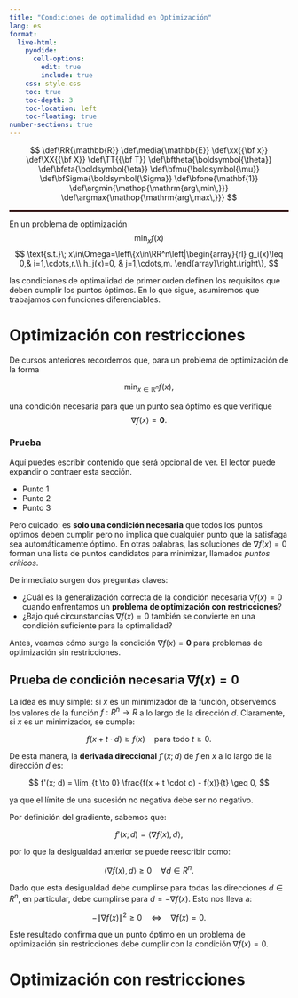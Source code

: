 ```yaml
---
title: "Condiciones de optimalidad en Optimización"
lang: es
format:
  live-html:
    pyodide:
      cell-options:
        edit: true
        include: true
    css: style.css
    toc: true
    toc-depth: 3
    toc-location: left
    toc-floating: true
number-sections: true
---
```



::: {.hidden} 
$$
\def\RR{\mathbb{R}}
\def\media{\mathbb{E}}
\def\xx{{\bf x}}
\def\XX{{\bf X}}
\def\TT{{\bf T}}
\def\bftheta{\boldsymbol{\theta}}
\def\bfeta{\boldsymbol{\eta}}
\def\bfmu{\boldsymbol{\mu}}
\def\bfSigma{\boldsymbol{\Sigma}}
\def\bfone{\mathbf{1}}
\def\argmin{\mathop{\mathrm{arg\,min\,}}}
\def\argmax{\mathop{\mathrm{arg\,max\,}}}
$$ 
:::

<hr style="border: 1px solid rgba(50, 0, 0, 1);">


En un problema de optimización
$$
\min_{x} f(x)
$$
$$
\text{s.t.}\; x\in\Omega=\left\{x\in\RR^n\left|\begin{array}{rl}
g_i(x)\leq 0,& i=1,\cdots,r.\\
h_j(x)=0, & j=1,\cdots,m.
\end{array}\right.\right\},
$$

las condiciones de optimalidad de primer orden definen los requisitos que deben cumplir los puntos óptimos. En lo que sigue, asumiremos que trabajamos con funciones diferenciables.



# Optimización con restricciones

De cursos anteriores recordemos que, para un problema de optimización de la forma

$$
\min_{x \in \mathbb{R}^n} f(x),
$$

una condición necesaria para que un punto sea óptimo es que verifique 
$$
\nabla f(x)=\mathbf{0}.
$$

::: {.details}
### Prueba

Aquí puedes escribir contenido que será opcional de ver. El lector puede expandir o contraer esta sección.

- Punto 1
- Punto 2
- Punto 3
:::

Pero cuidado: es **solo una condición necesaria** que todos los puntos óptimos deben cumplir pero no implica que cualquier punto que la satisfaga sea automáticamente óptimo. En otras palabras, las soluciones de $\nabla f(x) = 0$ forman una lista de puntos candidatos para minimizar, llamados *puntos críticos*.

De inmediato surgen dos preguntas claves:

- ¿Cuál es la generalización correcta de la condición necesaria $\nabla f(x) = 0$ cuando enfrentamos un **problema de optimización con restricciones**?
- ¿Bajo qué circunstancias $\nabla f(x) = 0$ también se convierte en una condición suficiente para la optimalidad?

Antes, veamos cómo surge la condición $\nabla f(x)=\mathbf{0}$ para problemas de optimización sin restricciones.

## Prueba de condición necesaria $\nabla f(x)=\mathbf{0}$

La idea es muy simple: si $x$ es un minimizador de la función, observemos los valores de la función $f: {R}^n \to {R}$ a lo largo de la dirección $d$. Claramente, si $x$ es un minimizador, se cumple:

$$
f(x + t \cdot d) \geq f(x) \quad \text{para todo } t \geq 0.
$$

De esta manera, la **derivada direccional** $f'(x; d)$ de $f$ en $x$ a lo largo de la dirección $d$ es:

$$
f'(x; d) = \lim_{t \to 0} \frac{f(x + t \cdot d) - f(x)}{t} \geq 0,
$$

ya que el límite de una sucesión no negativa debe ser no negativo.

Por definición del gradiente, sabemos que:

$$
f'(x; d) = \langle \nabla f(x), d \rangle,
$$

por lo que la desigualdad anterior se puede reescribir como:

$$
\langle \nabla f(x), d \rangle \geq 0 \quad \forall d \in {R}^n.
$$

Dado que esta desigualdad debe cumplirse para todas las direcciones $d \in {R}^n$, en particular, debe cumplirse para $d = -\nabla f(x)$. Esto nos lleva a:

$$
-\|\nabla f(x)\|^2 \geq 0 \quad \Longleftrightarrow \quad \nabla f(x) = 0.
$$

Este resultado confirma que un punto óptimo en un problema de optimización sin restricciones debe cumplir con la condición $\nabla f(x) = 0$.


# Optimización con restricciones

